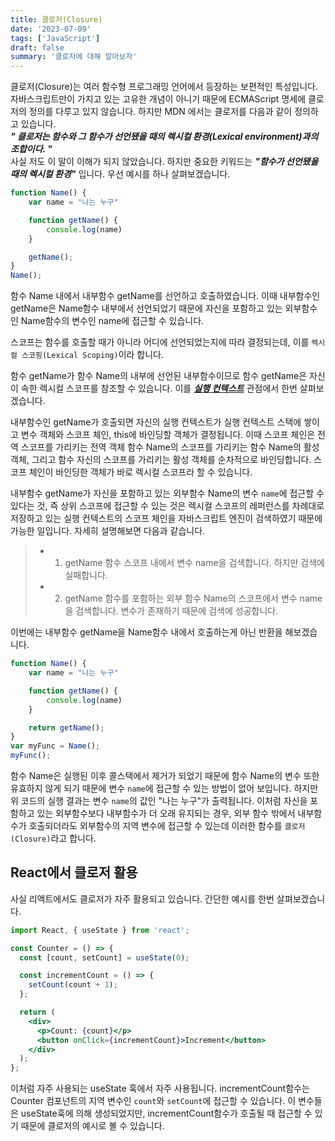 ```yaml
---
title: 클로저(Closure)
date: '2023-07-09'
tags: ['JavaScript']
draft: false
summary: '클로저에 대해 알아보자'
---
```


클로저(Closure)는 여러 함수형 프로그래밍 언어에서 등장하는 보편적인 특성입니다. 자바스크립트만이 가지고 있는 고유한 개념이
아니기 때문에 ECMAScript 명세에 클로저의 정의를 다루고 있지 않습니다. 하지만 MDN 에서는 클로저를 다음과 같이 정의하고 있습니다. <br />
***" 클로저는 함수와 그 함수가 선언됐을 때의 렉시컬 환경(Lexical environment)과의 조합이다. "*** <br />
사실 저도 이 말이 이해가 되지 않았습니다. 하지만 중요한 키워드는 ***"함수가 선언됐을 때의 렉시컬 환경"*** 입니다.
우선 예시를 하나 살펴보겠습니다.
```js
function Name() {
	var name = "나는 누구"

	function getName() {
		console.log(name)
	}

	getName();
}
Name();
```
함수 Name 내에서 내부함수 getName를 선언하고 호출하였습니다. 이때 내부함수인 getName은 Name함수 내부에서 선언되었기 때문에 자신을 포함하고 있는
외부함수인 Name함수의 변수인 name에 접근할 수 있습니다.

스코프는 함수를 호출할 때가 아니라 어디에 선언되었는지에 따라 결정되는데, 이를 `렉시컬 스코핑(Lexical Scoping)`이라 합니다.

함수 getName가 함수 Name의 내부에 선언된 내부함수이므로 함수 getName은 자신이 속한 렉시컬 스코프를 참조할 수 있습니다. 이를 [***실행 컨텍스트***](https://www.oh-blog.site/blog/%EC%8B%A4%ED%96%89%20%EC%BB%A8%ED%85%8D%EC%8A%A4%ED%8A%B8)
관점에서 한번 살펴보겠습니다.

내부함수인 getName가 호출되면 자신의 실행 컨텍스트가 실행 컨텍스트 스택에 쌓이고 변수 객체와 스코프 체인, this에 바인딩할 객체가 결정됩니다.
이때 스코프 체인은 전역 스코프를 가리키는 전역 객체 함수 Name의 스코프를 가리키는 함수 Name의 활성 객체, 그리고 함수 자신의 스코프를 가리키는
활성 객체를 순차적으로 바인딩합니다. 스코프 체인이 바인딩한 객체가 바로 렉시컬 스코프라 할 수 있습니다.

내부함수 getName가 자신을 포함하고 있는 외부함수 Name의 변수 `name`에 접근할 수 있다는 것, 즉 상위 스코프에 접근할 수 있는 것은 렉시컬 스코프의
레퍼런스를 차례대로 저장하고 있는 실행 컨텍스트의 스코프 체인을 자바스크립트 엔진이 검색하였기 때문에 가능한 일입니다. 자세히 설명해보면 다음과 같습니다.
> * 1. getName 함수 스코프 내에서 변수 name을 검색합니다. 하지만 검색에 실패합니다.
> * 2. getName 함수를 포함하는 외부 함수 Name의 스코프에서 변수 name을 검색합니다. 변수가 존재하기 때문에 검색에 성공합니다.

이번에는 내부함수 getName을 Name함수 내에서 호출하는게 아닌 반환을 해보겠습니다.
```js
function Name() {
	var name = "나는 누구"

	function getName() {
		console.log(name)
	}

	return getName();
}
var myFunc = Name();
myFunc();
```
함수 Name은 실행된 이후 콜스택에서 제거가 되었기 때문에 함수 Name의 변수 또한 유효하지 않게 되기 때문에 변수 `name`에 접근할 수 있는 방법이
없어 보입니다. 하지만 위 코드의 실행 결과는 변수 `name`의 값인 "나는 누구"가 출력됩니다. 이처럼 자신을 포함하고 있는 외부함수보다 내부함수가
더 오래 유지되는 경우, 외부 함수 밖에서 내부함수가 호출되더라도 외부함수의 지역 변수에 접근할 수 있는데 이러한 함수를 `클로저(Closure)`라고 합니다.


## React에서 클로저 활용

사실 리액트에서도 클로저가 자주 활용되고 있습니다. 간단한 예시를 한번 살펴보겠습니다.
```jsx
import React, { useState } from 'react';

const Counter = () => {
  const [count, setCount] = useState(0);

  const incrementCount = () => {
    setCount(count + 1);
  };

  return (
    <div>
      <p>Count: {count}</p>
      <button onClick={incrementCount}>Increment</button>
    </div>
  );
};
```
이처럼 자주 사용되는 useState 훅에서 자주 사용됩니다. incrementCount함수는 Counter 컴포넌트의 지역 변수인 `count`와 `setCount`에 접근할 수 있습니다.
이 변수들은 useState훅에 의해 생성되었지만, incrementCount함수가 호출될 때 접근할 수 있기 때문에 클로저의 예시로 볼 수 있습니다.


